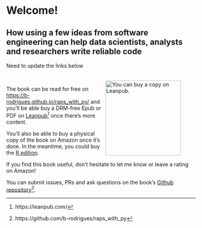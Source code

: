 # Welcome! {.unnumbered}
## How using a few ideas from software engineering can help data scientists, analysts and researchers write reliable code

Need to update the links below

::: {.content-hidden when-format="pdf"}
<figure>
  <a href = "https://leanpub.com/raps-with-python">  
    <img style="float: right; clear: right" height="200" src="https://d2sofvawe08yqg.cloudfront.net/raps-with-r/s_hero2x?1676902653" alt="You can buy a copy on Leanpub."></img>
</a>
</figure>
:::

The book can be read for free on
[https://b-rodrigues.github.io/raps_with_py/](https://b-rodrigues.github.io/raps_with_py/)
and you'll be able buy a DRM-free Epub or PDF on
[Leanpub](https://leanpub.com/)^[https://leanpub.com/] once there's more content.

::: {.content-hidden when-format="pdf"}
You'll also be able to buy a physical copy of the book on Amazon once it's done. In the
meantime, you could buy the [R edition](https://www.amazon.com/dp/B0C87H6MGF/).

If you find this book useful, don’t hesitate to let me know or leave a rating on
Amazon!
:::

You can submit issues, PRs and ask questions on the book’s
[Github repository](https://github.com/b-rodrigues/raps_with_py)^[https://github.com/b-rodrigues/raps_with_py].
